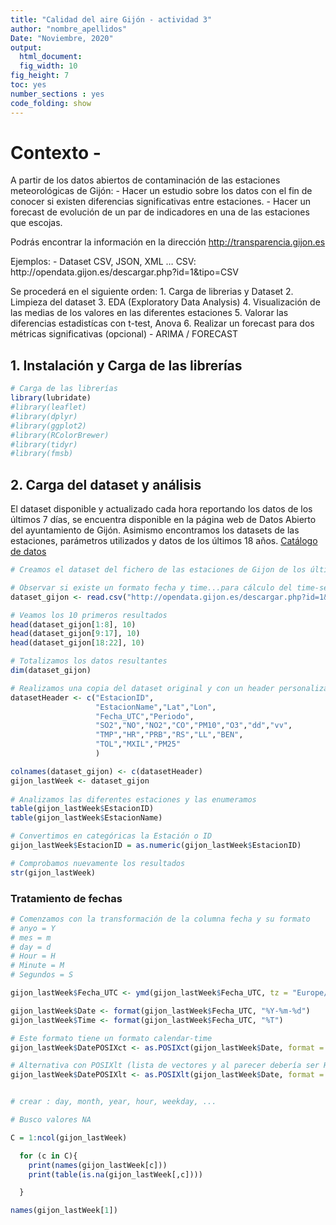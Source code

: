 ```yaml
---
title: "Calidad del aire Gijón - actividad 3"
author: "nombre_apellidos"
Date: "Noviembre, 2020"
output:
  html_document:
  fig_width: 10
fig_height: 7
toc: yes
number_sections : yes
code_folding: show
---
```


# Contexto - 
A partir de los datos abiertos de contaminación de las estaciones meteorológicas de Gijón:
- Hacer un estudio sobre los datos con el fin de conocer si existen diferencias significativas entre estaciones.
- Hacer un forecast de evolución de un par de indicadores en una de las estaciones que escojas.

Podrás encontrar la información en la dirección [http://transparencia.gijon.es](http://transparencia.gijon.es)

Ejemplos:
- Dataset CSV, JSON, XML ...
CSV: http://opendata.gijon.es/descargar.php?id=1&tipo=CSV

Se procederá en el siguiente orden:
1. Carga de librerias y Dataset
2. Limpieza del dataset
3. EDA (Exploratory Data Analysis)
4. Visualización de las medias de los valores en las diferentes estaciones
5. Valorar las diferencias estadistícas con t-test, Anova
6. Realizar un forecast para dos métricas significativas (opcional) - ARIMA / FORECAST

## 1. Instalación y Carga de las librerías

```r
# Carga de las librerías
library(lubridate)
#library(leaflet)
#library(dplyr)
#library(ggplot2)
#library(RColorBrewer)
#library(tidyr)
#library(fmsb)
```

## 2. Carga del dataset y análisis

El dataset disponible y actualizado cada hora reportando los datos de los últimos 7 días, se encuentra disponible en la página web de Datos Abierto del ayuntamiento de Gijón. Asimismo encontramos los datasets de las estaciones, parámetros utilizados y datos de los últimos 18 años. [Catálogo de datos](http://transparencia.gijon.es/page/1808-catalogo-de-datos)

```r
# Creamos el dataset del fichero de las estaciones de Gijon de los últimos 7 días (actualizado a fecha 8 de abril)

# Observar si existe un formato fecha y time...para cálculo del time-series
dataset_gijon <- read.csv("http://opendata.gijon.es/descargar.php?id=1&tipo=CSV", encoding = 'UTF-8', stringsAsFactors = FALSE)

# Veamos los 10 primeros resultados
head(dataset_gijon[1:8], 10)
head(dataset_gijon[9:17], 10)
head(dataset_gijon[18:22], 10)

# Totalizamos los datos resultantes
dim(dataset_gijon)
```


```r
# Realizamos una copia del dataset original y con un header personalizado sin caracteres especiales
datasetHeader <- c("EstacionID",
                   "EstacionName","Lat","Lon",
                   "Fecha_UTC","Periodo",
                   "SO2","NO","NO2","CO","PM10","O3","dd","vv",
                   "TMP","HR","PRB","RS","LL","BEN",
                   "TOL","MXIL","PM25"
                   )

colnames(dataset_gijon) <- c(datasetHeader)
gijon_lastWeek <- dataset_gijon                                     
                                     
# Analizamos las diferentes estaciones y las enumeramos
table(gijon_lastWeek$EstacionID)
table(gijon_lastWeek$EstacionName)

# Convertimos en categóricas la Estación o ID
gijon_lastWeek$EstacionID = as.numeric(gijon_lastWeek$EstacionID)

# Comprobamos nuevamente los resultados
str(gijon_lastWeek)
```


### Tratamiento de fechas
```r
# Comenzamos con la transformación de la columna fecha y su formato
# anyo = Y
# mes = m
# day = d
# Hour = H
# Minute = M
# Segundos = S

gijon_lastWeek$Fecha_UTC <- ymd(gijon_lastWeek$Fecha_UTC, tz = "Europe/Madrid")

gijon_lastWeek$Date <- format(gijon_lastWeek$Fecha_UTC, "%Y-%m-%d")
gijon_lastWeek$Time <- format(gijon_lastWeek$Fecha_UTC, "%T")

# Este formato tiene un formato calendar-time
gijon_lastWeek$DatePOSIXct <- as.POSIXct(gijon_lastWeek$Date, format = "%Y-%m-%d")

# Alternativa con POSIXlt (lista de vectores y al parecer debería ser Human-friendly)
gijon_lastWeek$DatePOSIXlt <- as.POSIXlt(gijon_lastWeek$Date, format = "%Y-%m-%d")


# crear : day, month, year, hour, weekday, ...


```




```r
# Busco valores NA

C = 1:ncol(gijon_lastWeek)

  for (c in C){
    print(names(gijon_lastWeek[c]))
    print(table(is.na(gijon_lastWeek[,c])))

  }
```


```r
names(gijon_lastWeek[1])



```



